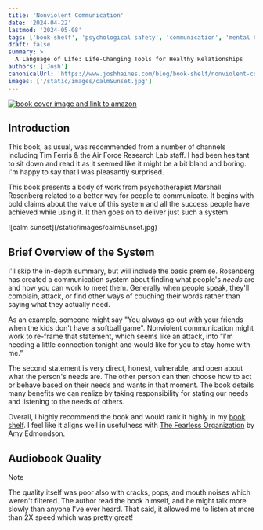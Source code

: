 ```yaml
---
title: 'Nonviolent Communication'
date: '2024-04-22'
lastmod: '2024-05-08'
tags: ['book-shelf', 'psychological safety', 'communication', 'mental health']
draft: false
summary: >
  A Language of Life: Life-Changing Tools for Healthy Relationships
authors: ['Josh']
canonicalUrl: 'https://www.joshhaines.com/blog/book-shelf/nonviolent-communication'
images: ['/static/images/calmSunset.jpg']
---
```


<div className="mx-auto w-1/3">
  <a href="https://www.amazon.com/Nonviolent-Communication-Language-Life-Changing-Relationships/dp/189200528X">
    <img
      alt="book cover image and link to amazon"
      src="https://m.media-amazon.com/images/I/51ivDdcW8RS._SY445_SX342_.jpg"
    />
  </a>
</div>

## Introduction

This book, as usual, was recommended from a number of channels including Tim Ferris & the Air Force Research Lab staff. I had been hesitant to sit down and read it as it seemed like it might be a bit bland and boring. I'm happy to say that I was pleasantly surprised.

This book presents a body of work from psychotherapist Marshall Rosenberg related to a better way for people to communicate. It begins with bold claims about the value of this system and all the success people have achieved while using it. It then goes on to deliver just such a system.

<div className="-mx-2 flex flex-wrap justify-center overflow-hidden xl:-mx-2">
  <div className="my-1 w-full overflow-hidden px-2 xl:my-1 xl:w-3/4 xl:px-2">
    ![calm sunset](/static/images/calmSunset.jpg)
  </div>
</div>

## Brief Overview of the System

I'll skip the in-depth summary, but will include the basic premise. Rosenberg has created a communication system about finding what people's _needs_ are and how you can work to meet them. Generally when people speak, they'll complain, attack, or find other ways of couching their words rather than saying what they actually need.

As an example, someone might say "You always go out with your friends when the kids don't have a softball game". Nonviolent communication might work to re-frame that statement, which seems like an attack, into “I'm needing a little connection tonight and would like for you to stay home with me.”

The second statement is very direct, honest, vulnerable, and open about what the person's needs are. The other person can then choose how to act or behave based on their needs and wants in that moment. The book details many benefits we can realize by taking responsibility for stating our needs and listening to the needs of others.

Overall, I highly recommend the book and would rank it highly in my [book shelf](/blog/book-shelf). I feel like it aligns well in usefulness with [The Fearless Organization](/blog/book-shelf/fearless-organization) by Amy Edmondson.

## Audiobook Quality

> [!Note]
> The quality itself was poor also with cracks, pops, and mouth noises which weren't filtered. The author read the book himself, and he might talk more slowly than anyone I've ever heard. That said, it allowed me to listen at more than 2X speed which was pretty great!
